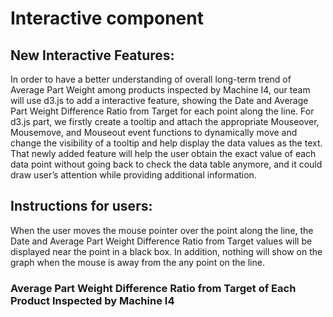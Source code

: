 # Interactive component

## New Interactive Features:
In order to have a better understanding of overall long-term trend of Average Part Weight among products inspected by Machine I4, our team will use d3.js to add a interactive feature, showing the Date and Average Part Weight Difference Ratio from Target for each point along the line. For d3.js part, we firstly create a tooltip and attach the appropriate Mouseover, Mousemove, and Mouseout event functions to dynamically move and change the visibility of a tooltip and help display the data values as the text. That newly added feature will help the user obtain the exact value of each data point without going back to check the data table anymore, and it could draw user's attention while providing  additional information.

## Instructions for users:
When the user moves the mouse pointer over the point along the line, the Date and Average Part Weight Difference Ratio from Target values will be displayed near the point in a black box. In addition, nothing will show on the graph when the mouse is away from the any point on the line.



<html lang="en">
    <head>
        <meta charset="utf-8">
        <title></title>
        <script src="https://d3js.org/d3.v7.js"></script>
    <style>
      .tooltip {
          position: absolute;
          pointer-events: none;
          background: #000;
          color: #fff;
          padding: 10px;
          border-radius: 10px;
          font-size: 12px;
        }
    </style>
    </head>
    <body>
    <h3>Average Part Weight Difference Ratio from Target of Each Product 
        Inspected by Machine I4</h3>
      
    <svg id="withaxes" width="600" height="400"></svg>
    <script>
      const svg2 = d3.select("svg#withaxes")

      const margin = {top: 20, right: 0, bottom: 40, left: 70}

      const width =  +svg2.attr("width") - margin.left - margin.right

      const height = +svg2.attr("height") - margin.top - margin.bottom

      const g = svg2.append("g").attr("transform", `translate(${margin.left}, ${margin.top})`);
      g.append("text")
    .attr("class", "x label")
    .attr("text-anchor", "end")
    .attr("x", width-260)
    .attr("y", height +35)
    .text("Date");
    
    g.append("text")
    .attr("class", "y label")
    .attr("text-anchor", "end")
    .attr("y", -60)
    .attr("dy", ".95em")
    .attr("x", -50)
    .attr("transform", "rotate(-90)")
    .text("Average Part Weight Difference Ratio");

      const parseTime = d3.timeParse("%y-%m-%d");
      const formatTime = d3.timeFormat("%B %d, %Y")

      xScale = d3.scaleTime().range([0, width]);

      yScale = d3.scaleLinear()
        .domain([-0.17, 0.15])
        .range([height, 0])

      const xAxis = d3.axisBottom()
        .scale(xScale)
        .tickFormat(d3.timeFormat("%b"));


      const line = d3.line()
        .x(d => xScale(d.date))
        .y(d => yScale(d.Part_Weight));
      var tooltip = d3.select("body")
      	      .append("div")
              
              .style("z-index", "10")
              .style("opacity", "0")
              
      	      .attr("class", "tooltip");
      const data =
      [{'date': '22-09-01', 'Part_Weight': -0.0356},
 {'date': '22-09-02', 'Part_Weight': 0.0437},
 {'date': '22-09-03', 'Part_Weight': 0.0834},
 {'date': '22-09-04', 'Part_Weight': 0.0773},
 {'date': '22-09-05', 'Part_Weight': 0.0702},
 {'date': '22-09-06', 'Part_Weight': 0.027},
 {'date': '22-09-07', 'Part_Weight': -0.0079},
 {'date': '22-09-08', 'Part_Weight': -0.0286},
 {'date': '22-09-09', 'Part_Weight': 0.0297},
 {'date': '22-09-10', 'Part_Weight': 0.0559},
 {'date': '22-09-11', 'Part_Weight': -0.0038},
 {'date': '22-09-12', 'Part_Weight': 0.0675},
 {'date': '22-09-13', 'Part_Weight': 0.0498},
 {'date': '22-09-14', 'Part_Weight': -0.0727},
 {'date': '22-09-15', 'Part_Weight': -0.0418},
 {'date': '22-09-16', 'Part_Weight': -0.085},
 {'date': '22-09-17', 'Part_Weight': -0.0595},
 {'date': '22-09-18', 'Part_Weight': -0.0509},
 {'date': '22-09-19', 'Part_Weight': -0.0108},
 {'date': '22-09-20', 'Part_Weight': 0.0491},
 {'date': '22-09-21', 'Part_Weight': 0.0446},
 {'date': '22-09-22', 'Part_Weight': -0.0449},
 {'date': '22-09-23', 'Part_Weight': -0.0794},
 {'date': '22-09-24', 'Part_Weight': 0.0104},
 {'date': '22-09-26', 'Part_Weight': 0.0509},
 {'date': '22-09-27', 'Part_Weight': -0.0333},
 {'date': '22-09-28', 'Part_Weight': 0.0278},
 {'date': '22-09-29', 'Part_Weight': -0.0437},
 {'date': '22-09-30', 'Part_Weight': -0.0795},
 {'date': '22-10-01', 'Part_Weight': -0.0676},
 {'date': '22-10-02', 'Part_Weight': -0.0601},
 {'date': '22-10-03', 'Part_Weight': -0.0546},
 {'date': '22-10-04', 'Part_Weight': 0.1219},
 {'date': '22-10-05', 'Part_Weight': 0.0803},
 {'date': '22-10-06', 'Part_Weight': 0.0883},
 {'date': '22-10-07', 'Part_Weight': 0.125},
 {'date': '22-10-08', 'Part_Weight': 0.0842},
 {'date': '22-10-09', 'Part_Weight': 0.0816},
 {'date': '22-10-10', 'Part_Weight': 0.1065},
 {'date': '22-10-11', 'Part_Weight': 0.0707},
 {'date': '22-10-12', 'Part_Weight': 0.0595},
 {'date': '22-10-13', 'Part_Weight': 0.1385},
 {'date': '22-10-14', 'Part_Weight': 0.1606},
 {'date': '22-10-15', 'Part_Weight': 0.1462},
 {'date': '22-10-16', 'Part_Weight': 0.1333},
 {'date': '22-10-17', 'Part_Weight': 0.1338},
 {'date': '22-10-18', 'Part_Weight': 0.0892},
 {'date': '22-10-19', 'Part_Weight': 0.0812},
 {'date': '22-10-20', 'Part_Weight': 0.08},
 {'date': '22-10-21', 'Part_Weight': 0.0738},
 {'date': '22-10-22', 'Part_Weight': 0.0922},
 {'date': '22-10-23', 'Part_Weight': 0.1076},
 {'date': '22-10-24', 'Part_Weight': 0.0689},
 {'date': '22-10-25', 'Part_Weight': 0.0169},
 {'date': '22-10-26', 'Part_Weight': -0.0904},
 {'date': '22-10-27', 'Part_Weight': 0.0404},
 {'date': '22-10-28', 'Part_Weight': 0.0574},
 {'date': '22-10-29', 'Part_Weight': 0.0443},
 {'date': '22-10-30', 'Part_Weight': 0.0523},
 {'date': '22-11-01', 'Part_Weight': 0.0275},
 {'date': '22-11-02', 'Part_Weight': 0.0375},
 {'date': '22-11-03', 'Part_Weight': 0.0501},
 {'date': '22-11-04', 'Part_Weight': 0.0277},
 {'date': '22-11-05', 'Part_Weight': -0.0423},
 {'date': '22-11-06', 'Part_Weight': 0.0274},
 {'date': '22-11-12', 'Part_Weight': -0.1308},
 {'date': '22-11-13', 'Part_Weight': 0.1005},
 {'date': '22-11-14', 'Part_Weight': 0.1088},
 {'date': '22-11-15', 'Part_Weight': -0.0995},
 {'date': '22-11-16', 'Part_Weight': 0.011},
 {'date': '22-11-17', 'Part_Weight': 0.0394},
 {'date': '22-11-18', 'Part_Weight': 0.0382},
 {'date': '22-11-22', 'Part_Weight': 0.0391},
 {'date': '22-11-23', 'Part_Weight': 0.0621},
 {'date': '22-11-24', 'Part_Weight': -0.0633},
 {'date': '22-11-28', 'Part_Weight': -0.0721},
 {'date': '22-11-29', 'Part_Weight': -0.0348},
 {'date': '22-11-30', 'Part_Weight': 0.0023},
 {'date': '22-12-01', 'Part_Weight': 0.053}
];
      data.forEach(function(d) {
            d.date = parseTime(d.date);
      });
      
      xScale
        .domain(d3.extent(data, d => d.date))

      g.append("g")
          .attr("transform", `translate(0, ${height})`)
          .call(xAxis);

      g.append("g")
          .call(d3.axisLeft(yScale))

      function goyellow() {
        d3.select(this)
          .append(text)
            .attr("x", "100")
            .attr("y", "40")
            .text("date");
            };
      g.append("path")
          .datum(data)
          .attr("class", "line")
          .attr("fill", "none")
          .attr("stroke", "blue")
          .attr("stroke-width", 2)
          .attr("d", line)
          .on("mouseover", mouseoverFunc)
          .on("mousemove", mousemoveFunc)
      		.on("mouseout", mouseoutFunc);
      const [min, max] = d3.extent(data, d=>d.date);
      function mouseoverFunc(mouse, d) {
        //coordinates
        const [x_cord,y_cord] = d3.pointer(mouse);
        
        const current_date = xScale.invert(x_cord);
        const current_Part_Weight = yScale.invert(y_cord);
        return tooltip
            .style("opacity", "1")
            .html("Date: " + formatTime(current_date) + "<br/> Part_Weight: " + current_Part_Weight)
            .style("left", (x_cord+150) + "px")
            .style("top", (y_cord+500) + "px")
		    }

	      function mousemoveFunc(mouse, d) {
		      const [x_cord,y_cord] = d3.pointer(mouse);
          const current_date = xScale.invert(x_cord);
          const current_Part_Weight = yScale.invert(y_cord);
          return tooltip
          .style("opacity", "1")
            .html("Date: " + formatTime(current_date) + "<br/> Part_Weight: " + current_Part_Weight)
            .style("left", (x_cord+450) + "px")
            .style("top", (y_cord+500) + "px")
	      }

	      function mouseoutFunc(d) {
          return tooltip.style("opacity", "0")
        }
          
    </script>
    </body>
</html>